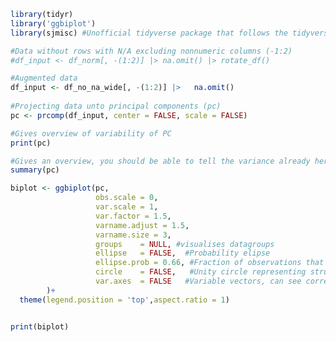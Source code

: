 ```r
library(tidyr)
library('ggbiplot')
library(sjmisc) #Unofficial tidyverse package that follows the tidyverse syntax

#Data without rows with N/A excluding nonnumeric columns (-1:2)
#df_input <- df_norm[, -(1:2)] |> na.omit() |> rotate_df()

#Augmented data
df_input <- df_no_na_wide[, -(1:2)] |>   na.omit() 
  
#Projecting data unto principal components (pc)
pc <- prcomp(df_input, center = FALSE, scale = FALSE)

#Gives overview of variability of PC
print(pc)

#Gives an overview, you should be able to tell the variance already here even without the plot.
summary(pc)

biplot <- ggbiplot(pc,
                   obs.scale = 0,
                   var.scale = 1,
                   var.factor = 1.5,
                   varname.adjust = 1.5,
                   varname.size = 3,
                   groups    = NULL, #visualises datagroups
                   ellipse   = FALSE,  #Probability elipse
                   ellipse.prob = 0.66, #Fraction of observations that should be in ellipse
                   circle    = FALSE,   #Unity circle representing structure correlation in variables
                   var.axes  = FALSE   #Variable vectors, can see correlation from if they're grouped
        )+
  theme(legend.position = 'top',aspect.ratio = 1)


print(biplot)
```
